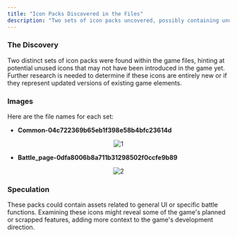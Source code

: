 ```yaml
---
title: "Icon Packs Discovered in the Files"
description: "Two sets of icon packs uncovered, possibly containing unused icons."
---
```


### The Discovery

Two distinct sets of icon packs were found within the game files, hinting at potential unused icons that may not have been introduced in the game yet. Further research is needed to determine if these icons are entirely new or if they represent updated versions of existing game elements.

### Images

Here are the file names for each set:

- **Common-04c722369b65eb1f398e58b4bfc23614d**

<div align="center">

![1](https://raw.githubusercontent.com/ThatSINEWAVE/pcw-bughunters/refs/heads/main/images/datamining/Icon%20Packs/common-04c722369b65eb1f398e58b4bfc23614d.png)

</div>

- **Battle_page-0dfa8006b8a711b31298502f0ccfe9b89**

<div align="center">

![2](https://raw.githubusercontent.com/ThatSINEWAVE/pcw-bughunters/refs/heads/main/images/datamining/Icon%20Packs/battle_page-0dfa8006b8a711b31298502f0ccfe9b89.png)

</div>

### Speculation

These packs could contain assets related to general UI or specific battle functions. Examining these icons might reveal some of the game's planned or scrapped features, adding more context to the game's development direction.